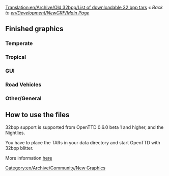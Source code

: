 [[Translation:en/Archive/Old 32bpp/List of downloadable 32 bpp tars]]
''« Back to [[en/Development/NewGRF/Main Page]]''

==Finished graphics==
=== Temperate ===
{{es/Archive/Old 32bpp/Finished 32bpp Graphics|Image=[[File:en/Archive/Old 32bpp/Multiple Grass Tiles.jpeg]]
|name=Grass Tiles
|climates=[[en/Manual/Climates#temperate|Temperate]]
|graphicsauthor=GeekToo
|coder=GeekToo
|FileURL=[http://www.tt-forums.net/download.php?id=78740]
|forum=[http://www.tt-forums.net/viewtopic.php?p=625408#p625408]
|notes=none
}}

{{es/Archive/Old 32bpp/Finished 32bpp Graphics|Image=[[File:en/Archive/Old 32bpp/Oil Rig temperate 32bpp.png]]
|name=[[en/Manual/Base Set/Industries/Oil Rig]]
|climates=[[en/Manual/Climates#temperate|Temperate]]
|graphicsauthor=Wacki
|coder=LordAzamath
|FileURL=[http://www.tt-forums.net/download.php?id=82012]
|forum=[http://www.tt-forums.net/viewtopic.php?f=36&t=14549&start=3340#p645115]
|notes=The heliport is out of place..Will be fixed somewhere in future
}}

{{es/Archive/Old 32bpp/Finished 32bpp Graphics|Image=[[File:en/Archive/Old 32bpp/Power plant 32bpp.png]]
|name=[[en/Manual/Base Set/Industries/Power Station]]
|climates=[[en/Manual/Climates#temperate|Temperate]][[en/Manual/Climates#sub-arctic|Sub-Arctic]]
|graphicsauthor=LordAzamath
|coder=LordAzamath
|FileURL=[http://www.tt-forums.net/download.php?id=82178]
|forum=[http://www.tt-forums.net/viewtopic.php?f=36&t=14549&p=646149#p646145]
|notes=Includes construction cycle. One bug known..Will fix it soon.
}}

{{es/Archive/Old 32bpp/Finished 32bpp Graphics|Image=[[File:en/Temperatepack32bpp.png]]
|name=[[en/Manual/Base Set/Industries/Power Station]]
|climates=[[en/Manual/Climates#temperate|Temperate]][[en/Manual/Climates#sub-arctic|Sub-Arctic]]
|graphicsauthor=Ben_Robbins_
|coder=Soeb
|FileURL=[http://tt-forums.net/download.php?id=82114]
|forum=[http://tt-forums.net/viewtopic.php?f=36&t=14549&st=0&sk=t&sd=a&start=3340]
|notes=Roads, grass, tunnels and 3 trees.
}}

=== Tropical ===
{{es/Archive/Old 32bpp/Finished 32bpp Graphics|Image=[[File:en/Archive/Old 32bpp/Banks.png]]
|name=[[en/Manual/Base Set/Industries/Bank|Tropical/Arctic Bank]]
|climates=[[en/Manual/Climates#sub-tropical|Sub-tropical]], [[en/Manual/Climates#sub-arctic|Sub-Arctic]]
|graphicsauthor=LordAzamath
|coder=LordAzamath
|FileURL=[http://www.tt-forums.net/download.php?id=78881]
|forum=[http://www.tt-forums.net/viewtopic.php?f=36&t=33351]
|notes=none
}}

{{es/Archive/Old 32bpp/Finished 32bpp Graphics|Image=[[File:en/Archive/Old 32bpp/Tropical Flats screenshot.png]]
|name=Tropical Flats
|climates=[[en/Manual/Climates#sub-tropical|Sub-tropical]]
|graphicsauthor=LordAzamath
|coder=LordAzamath
|FileURL=[http://www.tt-forums.net/download.php?id=80019]
|forum=[http://www.tt-forums.net/viewtopic.php?p=626531#p626531]
|notes=I'm working on a renew for this building, because I don't like the way it is right now very much.
}}

===GUI===
{{es/Archive/Old 32bpp/Finished 32bpp Graphics|Image=[[File:en/Archive/Old 32bpp/Toolbar3.png]]
|climates=N/A
|name=Toolbar buttons
|graphicsauthor=Joed (toolbar buttons), Athanasios (mouse pointers)
|coder=GeekToo
|FileURL=[http://www.tt-forums.net/download.php?id=81820]
|forum=[http://www.tt-forums.net/viewtopic.php?f=36&p=644152#p644152]
|notes=new version, replaced stations icon
}}


===Road Vehicles===
{{es/Archive/Old 32bpp/Finished 32bpp Graphics|Image=[[File:en/Archive/Old 32bpp/Foster.png]]
|climates=N/A
|name=Hereford/Foster Bus
|graphicsauthor=Geektoo
|coder=GeekToo
|FileURL=[http://www.tt-forums.net/download.php?id=81177]
|forum=[http://www.tt-forums.net/viewtopic.php?p=640310#p640310]
|notes=still WIP, but coded for use in the game, any comments in the blender thread.
}}

===Other/General===
{{es/Archive/Old 32bpp/Finished 32bpp Graphics|Image=[[File:en/Archive/Old 32bpp/Ufo.png]]
|climates=N/A
|name=Small and Large UFO + Fighter
|graphicsauthor=Wacki
|coder=Soeb
|FileURL=[http://tt-forums.net/download.php?id=81792]
|forum=[http://tt-forums.net/viewtopic.php?f=36&t=14549&p=643883&hilit=#p643883]
|notes=Any comments in the blender thread.
}}

{{es/Archive/Old 32bpp/Finished 32bpp Graphics|Image=[[File:en/Archive/Old 32bpp/Transmitter2.png]]
|climates=Not specific
|name=Transmitter
|graphicsauthor=LordAzamath
|coder=LordAzamath
|FileURL=[http://www.tt-forums.net/download.php?id=82106]
|forum=[http://www.tt-forums.net/viewtopic.php?f=36&t=14549&start=3340#p645625]
|notes=Any comments in the blender thread.
}}

{{es/Archive/Old 32bpp/Finished 32bpp Graphics|Image=[[File:en/Townpack32bpp.png]]
|climates=N/A
|name=Town Pack
|graphicsauthor=Ben_Robbins_
|coder=Soeb
|FileURL=[http://tt-forums.net/download.php?id=82179]
|forum=[http://tt-forums.net/viewtopic.php?f=36&t=14549&p=646155]
|notes=Replaces roads and concrete. Any comments in the blender thread.
}}

{{es/Archive/Old 32bpp/Finished 32bpp Graphics|Image=[[File:en/Buildingpack32bpp.png]]
|climates=N/A
|name=Building Pack
|graphicsauthor=Ben_Robbins_
|coder=Soeb
|FileURL=[http://tt-forums.net/download.php?id=82176]
|forum=[http://tt-forums.net/viewtopic.php?f=36&t=14549&p=646155]
|notes=Replaces five buildings. Any comments in the blender thread.
}}

==How to use the files==

32bpp support is supported from OpenTTD 0.6.0 beta 1 and higher, and the Nightlies.

You have to place the TARs in your data directory and start OpenTTD with 32bpp blitter.

More information [[en/Archive/Old 32bpp/32bit Graphics Development#user-info|here]]

[[Category:en/Archive/Community/New Graphics]]